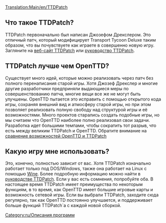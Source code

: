 [[Translation:Main/en/TTDPatch]]{{en/-}}
==Что такое TTDPatch?==
TTDPatch первоначально был написан Джозефом Дрекслером. Это отличный патч, который модифицирует Transport Tycoon Deluxe таким образом, что вы почувствуете как играете в совершенно новую игру. Загляните на [http://www.ttdpatch.net веб-сайт TTDPatch] или [http://wiki.ttdpatch.net/tiki-index.php руководство TTDPatch].

==TTDPatch лучше чем OpenTTD?==

Существует много идей, которые можно реализовать через патч без полного перенаписания старой игры. Хотя Джозеф Дрекслер и многие другие разработчики предприняли выдающиеся меры по совершенствованию патча, многие вещи все же не могут быть улучшены. 
OpenTTD пытается это исправить с помощью открытого кода игры, сохраняя внешний вид и атмосферу старой игры, но при этом позволяет реализовать полную свободу над структурой игры и её возможностями. Много проектов старались создать подобные игры, но мы считаем что OpenTTD наиболее полно реализовал свои задачи. Разработка идет большими темпами, чтобы сократить тот разрыв, что есть между великим TTDPatch и OpenTTD. Обратите внимание на [[Main/en/Comparison of OpenTTD and TTDPatch features|сравнение возможностей OpenTTD и TTDPatch]]

==Какую игру мне использовать?==
Это, конечно, полностью зависит от вас. Хотя TTDPatch изначально работает только под DOS/Windows, также она работает на Linux с помощью [http://www.wikipedia.org/wiki/ru:Wine Wine]. Более подробную информацию можно найти в [http://wiki.ttdpatch.net/tiki-index.php?page=TTDonLinux руководстве TTDPatch]. Если у вас есть сомнения, попробуйте оба. В настоящее время TTDPatch имеет преимущества по некоторым функциям, в то время, как OpenTTD имеет большие игровые карты и возможность сетевой игры. Если вы выбрали TTDPatch, заходите сюда регулярно, так как OpenTTD постоянно улучшается, и поддерживает больше функций TTDPatch`а с каждой новой сборкой.
[[Category:ru/Описания программ]]